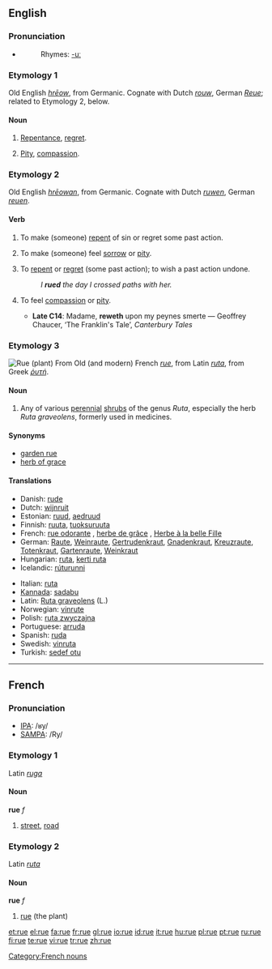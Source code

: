 {{see|rué}}
==English==

===Pronunciation===
*{{IPA|/ru:/}}
*:Rhymes: [[Rhymes:English:-uː|-uː]]

===Etymology 1===
Old English ''[[hreow|hrēow]]'', from Germanic.  Cognate with Dutch ''[[rouw]]'', German ''[[Reue]]''; related to Etymology 2, below.

====Noun====
{{en-noun|-}}

# {{archaic}} [[repentance|Repentance]], [[regret]].
# {{archaic}} [[pity|Pity]], [[compassion]].

===Etymology 2===
Old English ''[[hreowan|hrēowan]]'', from Germanic.  Cognate with Dutch ''[[ruwen]]'', German ''[[reuen]]''.

====Verb====
{{en-verb|rues|'''[[ruing]]''' ''or'' '''[[rueing]]'''|rued}}

# {{obsolete}} {{transitive}} To make (someone) [[repent]] of sin or regret some past action.
# {{obsolete}} {{transitive}} To make (someone) feel [[sorrow]] or [[pity]].
# {{transitive}} To [[repent]] or [[regret]] (some past action); to wish a past action undone.
#:''I '''rued''' the day I crossed paths with her.''
# {{archaic}} {{intransitive}} To feel [[compassion]] or [[pity]].
#*'''Late C14''': Madame, '''reweth''' upon my peynes smerte — Geoffrey Chaucer, ‘The Franklin's Tale’, ''Canterbury Tales''

===Etymology 3===
{{wikipedia}}
[[Image:Ruta chalepensis11.jpg|thumb|Rue (plant)]]
From Old (and modern) French ''[[#French|rue]]'', from Latin ''[[ruta]]'', from Greek ''[[ῥυτή]]''.

====Noun====
{{en-noun}}

# Any of various [[perennial]] [[shrubs]] of the genus ''Ruta'', especially the herb ''Ruta graveolens'', formerly used in medicines.

====Synonyms====
*[[garden rue]]
*[[herb of grace]]

====Translations====
{{rfc-level|Translations at L3+ (AutoFormat would have corrected level of Synonyms)}}
{{top}}
*Danish: [[rude]]
*Dutch: [[wijnruit]]
*Estonian: [[ruud]], [[aedruud]]
*Finnish: [[ruuta]], [[tuoksuruuta]]
*French: [[rue odorante]] {{f}}, [[herbe de grâce]] {{f}}, [[Herbe à la belle Fille]] {{f}}
*German: [[Raute]], [[Weinraute]], [[Gertrudenkraut]], [[Gnadenkraut]], [[Kreuzraute]], [[Totenkraut]], [[Gartenraute]], [[Weinkraut]]
*Hungarian: [[ruta]], [[kerti ruta]]
*Icelandic: [[rúturunni]]
{{mid}}
*Italian: [[ruta]] {{f}}
*[[Kannada]]: [[sadabu]]
*Latin: [[Ruta graveolens]] (L.)
*Norwegian: [[vinrute]]
*Polish: [[ruta zwyczajna]]
*Portuguese: [[arruda]]
*Spanish: [[ruda]]
*Swedish: [[vinruta]]
*Turkish: [[sedef otu]]
{{bottom}}

----

==French==

===Pronunciation===
*[[w:IPA|IPA]]: /ʁy/
*[[w:SAMPA|SAMPA]]: /Ry/

===Etymology 1===
Latin ''[[ruga]]''

====Noun====
'''rue''' ''f''

# [[street]], [[road]]

===Etymology 2===
Latin ''[[ruta]]''

====Noun====
'''rue''' ''f''

# [[rue]] (the plant)

[[Category:French nouns]]

[[et:rue]]
[[el:rue]]
[[fa:rue]]
[[fr:rue]]
[[gl:rue]]
[[io:rue]]
[[id:rue]]
[[it:rue]]
[[hu:rue]]
[[pl:rue]]
[[pt:rue]]
[[ru:rue]]
[[fi:rue]]
[[te:rue]]
[[vi:rue]]
[[tr:rue]]
[[zh:rue]]